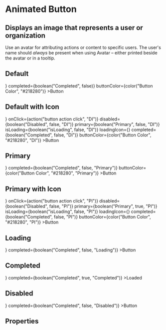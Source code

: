 
<Meta title="FusedComponents|Animated Button" component={AnimatedButton} />

# Animated Button

## Displays an image that represents a user or organization

Use an avatar for attributing actions or content to specific users. The user's name should _always_ be present when using Avatar – either printed beside the avatar or in a tooltip.

## Default

<Preview>
    <Story name="Default" parameters={{ decorators: [withKnobs] }}>
    <AnimatedButton
        onClick={action("button action click")}
        disabled={boolean("Disabled", false)}
        primary={boolean("Primary", false)}
        isLoading={boolean("isLoading", false)}
        loadingIcon={<FontAwesomeIcon spin icon="circle-notch" />}
        completed={boolean("Completed", false)}
        buttonColor={color("Button Color", "#218280")}
    >Button</AnimatedButton>
    </Story>
</Preview>

## Default with Icon


<Preview>
    <Story name="Default Icon" parameters={{ decorators: [withKnobs] }}>
    <AnimatedButton
        icon={<FontAwesomeIcon icon={text("Icon", "key", "DI")} />}
        onClick={action("button action click", "DI")}
        disabled={boolean("Disabled", false, "DI")}
        primary={boolean("Primary", false, "DI")}
        isLoading={boolean("isLoading", false, "DI")}
        loadingIcon={<FontAwesomeIcon spin icon="circle-notch" />}
        completed={boolean("Completed", false, "DI")}
        buttonColor={color("Button Color", "#218280", "DI")}
    >Button</AnimatedButton>
    </Story>
</Preview>

## Primary

<Preview>
<Story name="Primary" parameters={{ decorators: [withKnobs] }}>
<AnimatedButton
    onClick={action("button action click", "Primary")}
    disabled={boolean("Disabled", false, "Primary")}
    primary={boolean("Primary", true, "Primary")}
    isLoading={boolean("isLoading", false, "Primary")}
    loadingIcon={<FontAwesomeIcon spin icon="circle-notch" />}
    completed={boolean("Completed", false, "Primary")}
    buttonColor={color("Button Color", "#218280", "Primary")}
>Button</AnimatedButton>
</Story>
</Preview>

## Primary with Icon


<Preview>
    <Story name="Primary Icon" parameters={{ decorators: [withKnobs] }}>
    <AnimatedButton
        icon={<FontAwesomeIcon icon={text("Icon", "key", "PI")} />}
        onClick={action("button action click", "PI")}
        disabled={boolean("Disabled", false, "PI")}
        primary={boolean("Primary", true, "PI")}
        isLoading={boolean("isLoading", false, "PI")}
        loadingIcon={<FontAwesomeIcon spin icon="circle-notch" />}
        completed={boolean("Completed", false, "PI")}
        buttonColor={color("Button Color", "#218280", "PI")}
    >Button</AnimatedButton>
    </Story>
</Preview>

## Loading 

<Preview>
<Story name="Loading" parameters={{ decorators: [withKnobs] }}>
<AnimatedButton
    onClick={action("button action click", "Loading")}
    disabled={boolean("Disabled", false, "Loading")}
    primary={boolean("Primary", false, "Loading")}
    isLoading={boolean("isLoading", true, "Loading")}
    loadingIcon={<FontAwesomeIcon spin icon="circle-notch" />}
    completed={boolean("Completed", false, "Loading")}
>Button</AnimatedButton>
</Story>
</Preview>

## Completed

<Preview>
<Story name="Completed" parameters={{ decorators: [withKnobs] }}>
<AnimatedButton
    onClick={action("button action click", "Completed")}
    disabled={boolean("Disabled", false, "Completed")}
    primary={boolean("Primary", false, "Completed")}
    isLoading={boolean("isLoading", false, "Completed")}
    loadingIcon={<FontAwesomeIcon spin icon="circle-notch" />}
    completed={boolean("Completed", true, "Completed")}
>Loaded</AnimatedButton>
</Story>
</Preview>

## Disabled

<Preview>
<Story name="Disabled" parameters={{ decorators: [withKnobs] }}>
<AnimatedButton
    onClick={action("button action click", "Disabled")}
    disabled={boolean("Disabled", true, "Disabled")}
    primary={boolean("Primary", false, "Disabled")}
    isLoading={boolean("isLoading", false, "Disabled")}
    loadingIcon={<FontAwesomeIcon spin icon="circle-notch" />}
    completed={boolean("Completed", false, "Disabled")}
>Button</AnimatedButton>
</Story>
</Preview>


## Properties

<Props of={AnimatedButton} />
